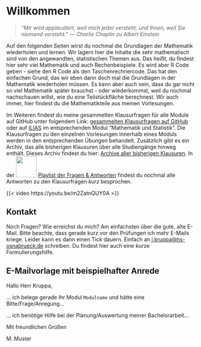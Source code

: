 # Willkommen {.unnumbered}

> *"Mir wird applaudiert, weil mich jeder versteht, und Ihnen, weil Sie niemand versteht." --- Charlie Chaplin zu Albert Einstein*

Auf den folgenden Seiten wirst du nochmal die Grundlagen der Mathematik wiederholen und lernen. Wir lagern hier die Inhalte die sehr mathematisch sind von den angewandten, statistischen Themen aus. Das heißt, du findest hier sehr viel Mathematik und auch Rechenbeispiele. Es wird aber R Code geben - siehe den R Code als den Taschenrechnercode. Das hat den einfachen Grund, das wir eben dann doch mal die Grundlagen in der Mathematik wiederholen müssen. Es kann aber auch sein, dass du gar nicht so viel Mathematik später brauchst - oder wiederkommst, weil du nochmal nachschauen willst, wie du eine Teilstückfläche berechnest. Wir auch immer, hier findest du die Mathematikteile aus meinen Vorlesungen.

Im Weiteren findest du meine gesammelten Klausurfragen für alle Module auf GitHub unter folgendem Link: [gesammelten Klausurfragen auf GitHub](https://github.com/jkruppa/exam/blob/main/Gesammelte_Klausurfragen_Bio_Data_Science.pdf) oder auf [ILIAS](https://lms.hs-osnabrueck.de/) im entsprechenden Modul "Mathematik und Statistik". Die Klausurfragen zu den einzelnen Vorlesungen innerhalb eines Moduls werden in den entsprechenden Übungen behandelt. Zusätzlich gibt es ein Archiv, das alle bisherigen Klausuren über alle Studiengänge hinweg enthält. Dieses Archiv findest du hier: [Archive aller bisherigen Klausuren](https://github.com/jkruppa/archive). In der ![](images/youtube.png){fig-align="center" width="55"} [Playlist der Fragen & Antworten](https://www.youtube.com/playlist?list=PLe51bCp9JvEHxsispwEyTp6B9bqNZ1EmJ) findest du nochmal alle Antworten zu den Klausurfragen *kurz* besprochen. 

{{< video https://youtu.be/m2ZatnQUY0A >}}

## Kontakt {#sec-contact-mail}

Noch Fragen? Wie erreichst du mich? Am einfachsten über die gute, alte E-Mail. Bitte beachte, dass gerade kurz vor den Prüfungen ich mehr E-Mails kriege. Leider kann es dann einen Tick dauern. Einfach an [j.kruppa\@hs-osnabrueck.de](mailto:j.kruppa@hs-osnabrueck.de){.email} schreiben. Du findest hier auch eine kurze Formulierungshilfe.

::: callout-tip
## E-Mailvorlage mit beispielhafter Anrede

Hallo Herr Kruppa,

... ich belege gerade Ihr Modul `Modulname` und hätte eine Bitte/Frage/Anregung...

... ich benötige Hilfe bei der Planung/Auswertung meiner Bachelorarbeit...

Mit freundlichen Grüßen

M. Muster
:::